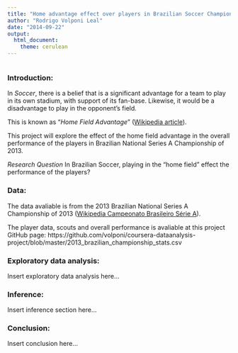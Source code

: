 ```yaml
---
title: "Home advantage effect over players in Brazilian Soccer Championship"
author: "Rodrigo Volponi Leal"
date: "2014-09-22"
output:
  html_document:
    theme: cerulean
---
```


<!-- For more info on RMarkdown see http://rmarkdown.rstudio.com/ -->

<!-- Enter the code required to load your data in the space below. The data will be loaded but the line of code won't show up in your write up (echo=FALSE) in order to save space-->
```r

```

<!-- In the remainder of the document, add R code chunks as needed -->

### Introduction:

In *Soccer*, there is a belief that is a significant advantage for a team to play in its own stadium, with support of its fan-base. Likewise, it would be a disadvantage to play in the opponent's field. 

This is known as "*Home Field Advantage*" ([Wikipedia article](http://en.wikipedia.org/wiki/Home_advantage)).

This project will explore the effect of the home field advantage in the overall performance of the players in Brazilian National Series A Championship of 2013.

*Research Question*
In Brazilian Soccer, playing in the "home field" effect the performance of the players?

### Data:

The data avaliable is from the 2013 Brazilian National Series A Championship of 2013 ([Wikipedia Campeonato Brasileiro Série A](http://en.wikipedia.org/wiki/Campeonato_Brasileiro_S%C3%A9rie_A)).

The player data, scouts and overall performance is avaliable at this project GitHub page:
https://github.com/volponi/coursera-dataanalysis-project/blob/master/2013_brazilian_championship_stats.csv


### Exploratory data analysis:

Insert exploratory data analysis here...

### Inference:

Insert inference section here...

### Conclusion:

Insert conclusion here...

